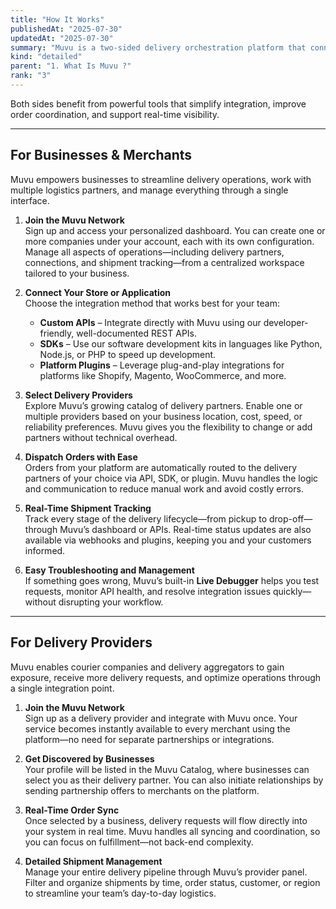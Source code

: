 ```yaml
---
title: "How It Works"
publishedAt: "2025-07-30"
updatedAt: "2025-07-30"
summary: "Muvu is a two-sided delivery orchestration platform that connects businesses—such as e-commerce stores and restaurants—with delivery providers including couriers, aggregators, and logistics companies."
kind: "detailed"
parent: "1. What Is Muvu ?"
rank: "3"
---
```

Both sides benefit from powerful tools that simplify integration, improve order coordination, and support real-time visibility.

---

## For Businesses & Merchants

Muvu empowers businesses to streamline delivery operations, work with multiple logistics partners, and manage everything through a single interface.

1. **Join the Muvu Network**  
   Sign up and access your personalized dashboard. You can create one or more companies under your account, each with its own configuration. Manage all aspects of operations—including delivery partners, connections, and shipment tracking—from a centralized workspace tailored to your business.

2. **Connect Your Store or Application**  
   Choose the integration method that works best for your team:
   - **Custom APIs** – Integrate directly with Muvu using our developer-friendly, well-documented REST APIs.  
   - **SDKs** – Use our software development kits in languages like Python, Node.js, or PHP to speed up development.  
   - **Platform Plugins** – Leverage plug-and-play integrations for platforms like Shopify, Magento, WooCommerce, and more.

3. **Select Delivery Providers**  
   Explore Muvu’s growing catalog of delivery partners. Enable one or multiple providers based on your business location, cost, speed, or reliability preferences. Muvu gives you the flexibility to change or add partners without technical overhead.

4. **Dispatch Orders with Ease**  
   Orders from your platform are automatically routed to the delivery partners of your choice via API, SDK, or plugin. Muvu handles the logic and communication to reduce manual work and avoid costly errors.

5. **Real-Time Shipment Tracking**  
   Track every stage of the delivery lifecycle—from pickup to drop-off—through Muvu’s dashboard or APIs. Real-time status updates are also available via webhooks and plugins, keeping you and your customers informed.

6. **Easy Troubleshooting and Management**  
   If something goes wrong, Muvu’s built-in **Live Debugger** helps you test requests, monitor API health, and resolve integration issues quickly—without disrupting your workflow.

---

## For Delivery Providers

Muvu enables courier companies and delivery aggregators to gain exposure, receive more delivery requests, and optimize operations through a single integration point.

1. **Join the Muvu Network**  
   Sign up as a delivery provider and integrate with Muvu once. Your service becomes instantly available to every merchant using the platform—no need for separate partnerships or integrations.

2. **Get Discovered by Businesses**  
   Your profile will be listed in the Muvu Catalog, where businesses can select you as their delivery partner. You can also initiate relationships by sending partnership offers to merchants on the platform.

3. **Real-Time Order Sync**  
   Once selected by a business, delivery requests will flow directly into your system in real time. Muvu handles all syncing and coordination, so you can focus on fulfillment—not back-end complexity.

4. **Detailed Shipment Management**  
   Manage your entire delivery pipeline through Muvu’s provider panel. Filter and organize shipments by time, order status, customer, or region to streamline your team’s day-to-day logistics.

